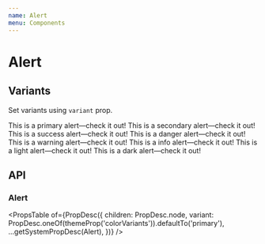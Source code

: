 ```yaml
---
name: Alert
menu: Components
---
```



# Alert

## Variants

Set variants using `variant` prop.

<Playground>
  <Alert variant="primary">This is a primary alert—check it out!</Alert>
  <Alert variant="secondary">This is a secondary alert—check it out!</Alert>
  <Alert variant="success">This is a success alert—check it out!</Alert>
  <Alert variant="danger">This is a danger alert—check it out!</Alert>
  <Alert variant="warning">This is a warning alert—check it out!</Alert>
  <Alert variant="info">This is a info alert—check it out!</Alert>
  <Alert variant="light">This is a light alert—check it out!</Alert>
  <Alert variant="dark">This is a dark alert—check it out!</Alert>
</Playground>

## API

### Alert

<PropsTable
  of={PropDesc({
    children: PropDesc.node,
    variant: PropDesc.oneOf(themeProp('colorVariants')).defaultTo('primary'),
    ...getSystemPropDesc(Alert),
  })}
/>